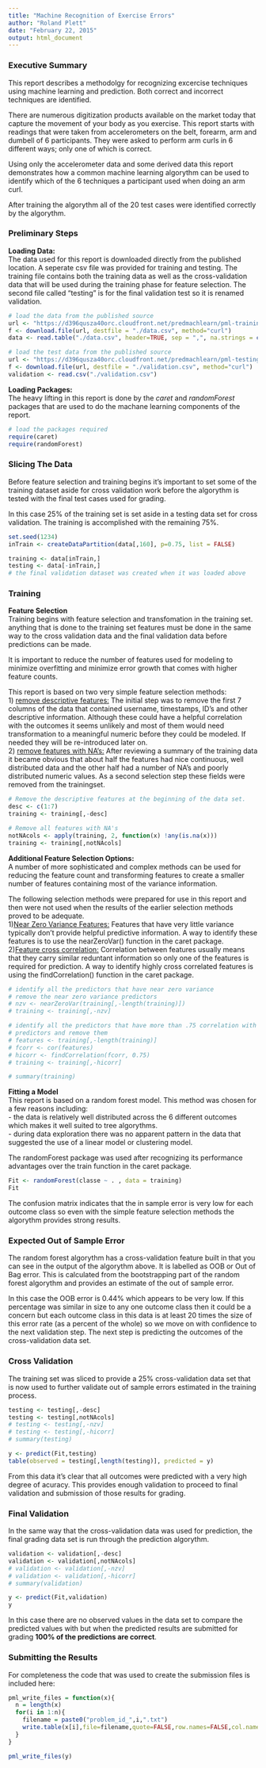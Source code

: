 ```yaml
---
title: "Machine Recognition of Exercise Errors"
author: "Roland Plett"
date: "February 22, 2015"
output: html_document
---
```

### Executive Summary
This report describes a methodolgy for recognizing excercise techniques using 
machine learning and prediction. Both correct and incorrect techniques are identified.

There are numerous digitization products available on the market today that capture
the movement of your body as you exercise. This report starts with readings that 
were taken  from accelerometers on the belt, forearm, arm and dumbell of 6 participants.
They were asked to perform arm curls in 6 different ways; only one of which is correct.

Using only the accelerometer data and some derived data this report demonstrates how
a common machine learning algorythm can be used to identify which of the 6 techniques a 
participant used when doing an arm curl.

After training the algorythm all of the 20 test cases were identified correctly
by the algorythm.

### Preliminary Steps

<b>Loading Data:</b><br>
The data used for this report is downloaded directly from the published location.
A seperate csv file was provided for training and testing.  The training file contains
both the training data as well as the cross-validation data that will be used
during the training phase for feature selection. The second file called "testing" is for
the final validation test so it is renamed validation.

```r
# load the data from the published source
url <- "https://d396qusza40orc.cloudfront.net/predmachlearn/pml-training.csv"
f <- download.file(url, destfile = "./data.csv", method="curl")
data <- read.table("./data.csv", header=TRUE, sep = ",", na.strings = c(""," ","NA"))
```

```r
# load the test data from the published source
url <- "https://d396qusza40orc.cloudfront.net/predmachlearn/pml-testing.csv"
f <- download.file(url, destfile = "./validation.csv", method="curl")
validation <- read.csv("./validation.csv")
```

<b>Loading Packages:</b><br>
The heavy lifting in this report is done by the *caret* and *randomForest* packages
that are used to do the machane learning components of the report. 

```r
# load the packages required
require(caret)
require(randomForest)
```

### Slicing The Data

Before feature selection and training begins it's important to set some of the 
training dataset aside for cross validation work before the algorythm is tested
with the final test cases used for grading.

In this case 25% of the training set is set aside in a testing data set for cross
validation. The training is accomplished with the remaining 75%.

```r
set.seed(1234)
inTrain <- createDataPartition(data[,160], p=0.75, list = FALSE)

training <- data[inTrain,]
testing <- data[-inTrain,]
# the final validation dataset was created when it was loaded above
```

### Training

<b>Feature Selection</b><br>
Training begins with feature selection and transfomation in the training set.
anything that is done to the training set features must be done in the same
way to the cross validation data and the final validation data before predictions
can be made.

It is important to reduce the number of features used for modeling to minimize 
overfitting and minimize error growth that comes with higher feature counts.

This report is based on two very simple feature selection methods:<br>
1) <u>remove descriptive features:</u> The initial step was to remove the first 7
columns of the data that contained username, timestamps, ID's and other descriptive
information. Although these could have a helpful correlation with the outcomes it seems
unlikely and most of them would need transformation to a meaningful numeric before
they could be modeled. If needed they will be re-introduced later on.<br>
2) <u>remove features with NA's:</u> After reviewing a summary of the training data
it became obvious that about half the features had nice continuous, well distributed
data and the other half had a number of NA's and poorly distributed numeric values.
As a second selection step these fields were removed from the trainingset.

```r

# Remove the descriptive features at the beginning of the data set.
desc <- c(1:7)
training <- training[,-desc]

# Remove all features with NA's
notNAcols <- apply(training, 2, function(x) !any(is.na(x)))
training <- training[,notNAcols]

```

<b> Additional Feature Selection Options:</b><br>
A number of more sophisticated and complex methods can be used for reducing the 
feature count and transforming features to create a smaller number of features
containing most of the variance information.

The following selection methods were prepared for use in this report and then
were not used when the results of the earlier selection methods proved to be adequate.<br>
1)<u>Near Zero Variance Features:</u> Features that have very little variance 
typically don't provide helpful predictive information. A way to identify these
features is to use the nearZeroVar() function in the caret package.<br>
2)<u>Feature cross correlation:</u> Correlation between features usually means 
that they carry similar reduntant information so only one of the features is required
for prediction. A way to identify highly cross correlated features is using the
findCorrelation() function in the caret package.

```r
# identify all the predictors that have near zero variance
# remove the near zero variance predictors
# nzv <- nearZeroVar(training[,-length(training)])
# training <- training[,-nzv]

# identify all the predictors that have more than .75 correlation with other
# predictors and remove them
# features <- training[,-length(training)]
# fcorr <- cor(features)
# hicorr <- findCorrelation(fcorr, 0.75)
# training <- training[,-hicorr]

# summary(training)
```

<b>Fitting a Model</b><br>
This report is based on a random forest model. This method was chosen for a few
reasons including:<br>
- the data is relatively well distributed across the 6 different outcomes which
makes it well suited to tree algorythms.<br>
- during data exploration there was no apparent pattern in the data that suggested
the use of a linear model or clustering model.<br>

The randomForest package was used after recognizing its performance advantages over
the train function in the caret package.

```r
Fit <- randomForest(classe ~ . , data = training)
Fit
```

The confusion matrix indicates that the in sample error is very low for each outcome
class so even with the simple feature selection methods the algorythm provides strong
results.

### Expected Out of Sample Error

The random forest algorythm has a cross-validation feature built in that you can
see in the output of the algorythm above. It is labelled as OOB or Out of Bag error.
This is calculated from the bootstrapping part of the random forest algorythm and
provides an estimate of the out of sample error.

In this case the OOB error is 0.44% which appears to be very low. If this percentage
was similar in size to any one outcome class then it could be a concern but each outcome
class in this data is at least 20 times the size of this error rate (as a percent of the whole) 
so we move on with confidence to the next validation step. The next step is predicting 
the outcomes of the cross-validation data set.

### Cross Validation

The training set was sliced to provide a 25% cross-validation data set that is now
used to further validate out of sample errors estimated in the training process.

```r
testing <- testing[,-desc]
testing <- testing[,notNAcols]
# testing <- testing[,-nzv]
# testing <- testing[,-hicorr]
# summary(testing)

y <- predict(Fit,testing)
table(observed = testing[,length(testing)], predicted = y)
```

From this data it's clear that all outcomes were predicted with a very high
degree of acuracy. This provides enough validation to proceed to final validation
and submission of those results for grading.

### Final Validation

In the same way that the cross-validation data was used for prediction, the final
grading data set is run through the prediction algorythm.

```r
validation <- validation[,-desc]
validation <- validation[,notNAcols]
# validation <- validation[,-nzv]
# validation <- validation[,-hicorr]
# summary(validation)

y <- predict(Fit,validation)
y
```

In this case there are no observed values in the data set to compare the predicted values
with but when the predicted results are submitted for grading <b>100% of the predictions
are correct</b>.

### Submitting the Results

For completeness the code that was used to create the submission files is included
here:

```r
pml_write_files = function(x){
  n = length(x)
  for(i in 1:n){
    filename = paste0("problem_id_",i,".txt")
    write.table(x[i],file=filename,quote=FALSE,row.names=FALSE,col.names=FALSE)
  }
}

pml_write_files(y)
```


